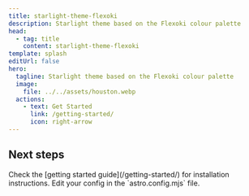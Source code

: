 ```yaml
---
title: starlight-theme-flexoki
description: Starlight theme based on the Flexoki colour palette 
head:
  - tag: title
    content: starlight-theme-flexoki
template: splash
editUrl: false
hero:
  tagline: Starlight theme based on the Flexoki colour palette 
  image:
    file: ../../assets/houston.webp
  actions:
    - text: Get Started
      link: /getting-started/
      icon: right-arrow
---
```



## Next steps

<CardGrid stagger>
  <Card title="Install the plugin" icon="puzzle">
    Check the [getting started guide](/getting-started/) for installation instructions.
  </Card>
  <Card title="Configure the plugin" icon="setting">
    Edit your config in the `astro.config.mjs` file.
  </Card>
</CardGrid>
